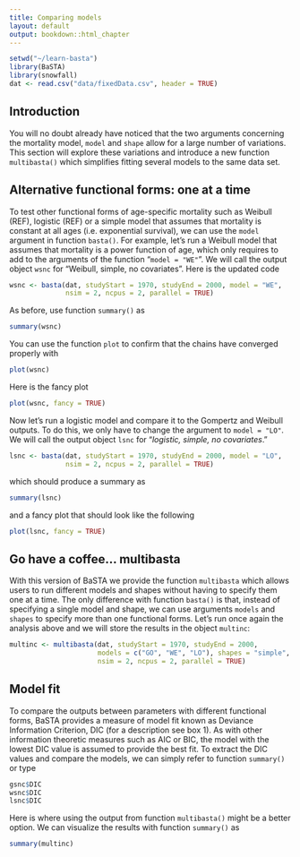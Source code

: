 ```yaml
---
title: Comparing models
layout: default
output: bookdown::html_chapter
---
```


<!---
1. Use standard R Markdown.
2. Headings with "##" will be automatically turned into table of contents. Therefore, for longer tutorials please use this facility.
3. Check that R studio will knit into an HTML document.
4. You can contribute the .rmd file via GitHub (https://github.com/jonesor/learn-basta), **to the master branch ONLY**. To do that you must be a collaborator on the repository (contact me with your username), or you can fork the repository and send a pull request (https://help.github.com/articles/using-pull-requests/).
5. Alternatively you can email me the *rmd file and associated files (e.g. any figures/diagrams.)
6. I will then compile the site on my computer and push it to the gh-pages branch (which is where the website lives). You could also do this, but you will need to have Jekyll and pandoc installed.
-->


```r
setwd("~/learn-basta")
library(BaSTA)
library(snowfall)
dat <- read.csv("data/fixedData.csv", header = TRUE)
```


## Introduction {#intro}

You will no doubt already have noticed that the two arguments concerning the mortality model, `model` and `shape` allow for a large number of variations. This section will explore these variations and introduce a new function `multibasta()` which simplifies fitting several models to the same data set.

## Alternative functional forms: one at a time {#alternative-forms}

To test other functional forms of age-specific mortality such as Weibull (REF), logistic (REF) or a simple model that assumes that mortality is constant at all ages (i.e. exponential survival), we can use the `model` argument in function `basta()`. For example, let's run a Weibull model that assumes that mortality is a power function of age, which only requires to add to the arguments of the function "`model = "WE"`". We will call the output object `wsnc` for "Weibull, simple, no covariates". Here is the updated code

```r
wsnc <- basta(dat, studyStart = 1970, studyEnd = 2000, model = "WE",
              nsim = 2, ncpus = 2, parallel = TRUE)
```

As before, use function `summary()` as

```r
summary(wsnc)
```

You can use the function `plot` to confirm that the chains have converged properly with

```r
plot(wsnc)
```

Here is the fancy plot
```r
plot(wsnc, fancy = TRUE)
```

Now let's run a logistic model and compare it to the Gompertz and Weibull outputs. To do this, we only have to change the argument to `model = "LO"`. We will call the output object `lsnc` for "*logistic, simple, no covariates*."

```r
lsnc <- basta(dat, studyStart = 1970, studyEnd = 2000, model = "LO",
              nsim = 2, ncpus = 2, parallel = TRUE)
```

which should produce a summary as

```r
summary(lsnc)
```

and a fancy plot that should look like the following

```r
plot(lsnc, fancy = TRUE)
```

## Go have a coffee... multibasta {#multibasta}

With this version of BaSTA we provide the function `multibasta` which allows users to run different models and shapes without having to specify them one at a time. The only difference with function `basta()` is that, instead of specifying a single model and shape, we can use arguments `models` and `shapes` to specify more than one functional forms. Let's run once again the analysis above and we will store the results in the object `multinc`:

```r
multinc <- multibasta(dat, studyStart = 1970, studyEnd = 2000, 
                      models = c("GO", "WE", "LO"), shapes = "simple",
                      nsim = 2, ncpus = 2, parallel = TRUE)
```
## Model fit {#model-fit}

To compare the outputs between parameters with different functional forms, BaSTA provides a measure of model fit known as Deviance Information Criterion, DIC (for a description see box 1). As with other information theoretic measures such as AIC or BIC, the model with the lowest DIC value is assumed to provide the best fit. To extract the DIC values and compare the models, we can simply refer to function `summary()` or type

```r
gsnc$DIC
wsnc$DIC
lsnc$DIC
```

Here is where using the output from function `multibasta()` might be a better option. We can visualize the results with function `summary()` as

```r
summary(multinc)
```

<!--- commented out until I figure out how to render the maths
## Details -- Model Fit: Deviance Information Criterion, DIC


If all parameters have converged, BaSTA calculates the deviance information criterion (DIC; Spiegelhalter, 2002), which has been described as a measure of predictive power and a criterion for model fit. DIC approximates the expected predictive deviance, and is calculated as

$\mathrm{DIC} = 2\hat{D}_{avg}(y) - D_{\hat{\theta}}(y)$


where $y$ denotes the observed data, $\hat{D}_{avg}(y)$ is the mean discrepancy between the data and the model as a function of the parameters $\theta$, averaged over the posterior distribution, and $D_{\hat{\theta}}(y)$ is the discrepancy at the posterior mode (here represented by the point estimate $\hat{\theta}$). In order to improve the measure provided, BaSTA's DIC is calculated as an approximation of the group-marginalized DIC presented by Millar (2009). 
-->





